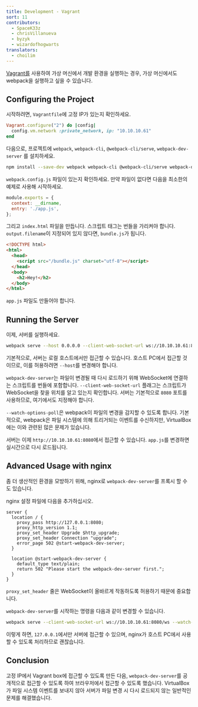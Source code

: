 ```yaml
---
title: Development - Vagrant
sort: 11
contributors:
  - SpaceK33z
  - chrisVillanueva
  - byzyk
  - wizardofhogwarts
translators:
  - choilim
---
```


[Vagrant를](https://www.vagrantup.com/) 사용하여 가상 머신에서 개발 환경을 실행하는 경우, 가상 머신에서도 webpack을 실행하고 싶을 수 있습니다.

## Configuring the Project

시작하려면, `Vagrantfile`에 고정 IP가 있는지 확인하세요.

```ruby
Vagrant.configure("2") do |config|
  config.vm.network :private_network, ip: "10.10.10.61"
end
```

다음으로, 프로젝트에 `webpack`, `webpack-cli`, `@webpack-cli/serve`, `webpack-dev-server` 를 설치하세요.

```bash
npm install --save-dev webpack webpack-cli @webpack-cli/serve webpack-dev-server
```

`webpack.config.js` 파일이 있는지 확인하세요. 만약 파일이 없다면 다음을 최소한의 예제로 사용해 시작하세요.

```js
module.exports = {
  context: __dirname,
  entry: './app.js',
};
```

그리고 `index.html` 파일을 만듭니다. 스크립트 태그는 번들을 가리켜야 합니다. `output.filename`이 지정되어 있지 않다면, `bundle.js`가 됩니다.

```html
<!DOCTYPE html>
<html>
  <head>
    <script src="/bundle.js" charset="utf-8"></script>
  </head>
  <body>
    <h2>Hey!</h2>
  </body>
</html>
```

`app.js` 파일도 만들어야 합니다.

## Running the Server

이제, 서버를 실행하세요.

```bash
webpack serve --host 0.0.0.0 --client-web-socket-url ws://10.10.10.61:8080/ws --watch-options-poll
```

기본적으로, 서버는 로컬 호스트에서만 접근할 수 있습니다. 호스트 PC에서 접근할 것이므로, 이를 허용하려면 `--host`를 변경해야 합니다.

`webpack-dev-server`는 파일이 변경될 때 다시 로드하기 위해 WebSocket에 연결하는 스크립트를 번들에 포함합니다.
`--client-web-socket-url` 플래그는 스크립트가 WebSocket을 찾을 위치를 알고 있는지 확인합니다. 서버는 기본적으로 `8080` 포트를 사용하므로, 여기에서도 지정해야 합니다.

`--watch-options-poll`은 webpack이 파일의 변경을 감지할 수 있도록 합니다. 기본적으로, webpack은 파일 시스템에 의해 트리거되는 이벤트를 수신하지만, VirtualBox에는 이와 관련된 많은 문제가 있습니다.

서버는 이제 `http://10.10.10.61:8080`에서 접근할 수 있습니다. `app.js`를 변경하면 실시간으로 다시 로드됩니다.

## Advanced Usage with nginx

좀 더 생산적인 환경을 모방하기 위해, nginx로 `webpack-dev-server`를 프록시 할 수도 있습니다.

nginx 설정 파일에 다음을 추가하십시오.

```nginx
server {
  location / {
    proxy_pass http://127.0.0.1:8080;
    proxy_http_version 1.1;
    proxy_set_header Upgrade $http_upgrade;
    proxy_set_header Connection "upgrade";
    error_page 502 @start-webpack-dev-server;
  }

  location @start-webpack-dev-server {
    default_type text/plain;
    return 502 "Please start the webpack-dev-server first.";
  }
}
```

`proxy_set_header` 줄은 WebSocket이 올바르게 작동하도록 허용하기 때문에 중요합니다.

`webpack-dev-server`를 시작하는 명령을 다음과 같이 변경할 수 있습니다.

```bash
webpack serve --client-web-socket-url ws://10.10.10.61:8080/ws --watch-options-poll
```

이렇게 하면, `127.0.0.1`에서만 서버에 접근할 수 있으며, nginx가 호스트 PC에서 사용할 수 있도록 처리하므로 괜찮습니다.

## Conclusion

고정 IP에서 Vagrant box에 접근할 수 있도록 만든 다음, `webpack-dev-server`를 공개적으로 접근할 수 있도록 하여 브라우저에서 접근할 수 있도록 했습니다. VirtualBox가 파일 시스템 이벤트를 보내지 않아 서버가 파일 변경 시 다시 로드되지 않는 일반적인 문제를 해결했습니다.
